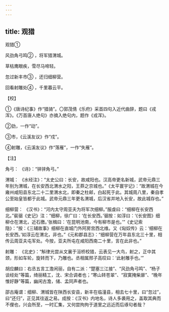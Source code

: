 ```yaml
---
---
---
```

title: 观猎
---



观猎①


风劲角弓鸣② ，将军猎渭城。

草枯鹰眼疾，雪尽马啼轻。

忽过新丰市③ ，还归细柳营。

回看射雕处④ ，千里暮云平。

【校】

①《唐诗纪事》作“猎骑”。〇郭茂倩《乐府》采首四句入近代曲辞，题曰《戎浑》。《万首唐人绝句》亦摘入绝句内，题作《戎浑》。

②劲，一作“动”。

③市，《云溪友议》作“戍”。

④射雕，《云溪友议》作“落雁”，一作“失雁”。

【注】

角弓： 《诗》：“骍骍角弓。”

渭城： 《水经注》：“太史公曰：长安，故咸阳也。汉高帝更名新城，武帝元鼎三年别为渭城，在长安西北渭水之阳，王莽之京城也。”《太平寰宇记》：“故渭城在今雍州咸阳县东北二十二里渭水北，即秦之杜邮，白起死于此。其城周八里，秦自孝公至始皇皆都于此城。武帝元鼎三年更名渭城，后汉省并地入长安，故此城存也。”

细柳营： 《汉书》：“河内太守周亚夫为将军次细柳。”服虔曰：“细柳在长安西北。”裴骃《史记》注：“细柳，徐广曰：‘在长安西。’骃按：如淳曰：‘《长安图》细柳仓在渭北，近石徼。’张楫曰：‘在昆明池南，今有柳市是也。’”《史记索隐》：“按：《三辅故事》细柳在直城门外阿房宫西北维。又《匈奴传》云：‘细柳在长安西。’如淳云在渭北，非也。”《元和郡县志》：“细柳营在万年县东北三十里，相传云周亚夫屯军处。今按，亚夫所屯在咸阳西南二十里，言在此非也。”

射雕： 《北史》：“斛律光尝从文襄于洹桥校猎，云表见一大鸟，射之，正中其颈，形如车轮，旋转而下，乃雕也。丞相属邢子高叹曰：‘此射雕手也。’”

胡应麟曰：右丞五言工澹闲丽，自有二派：“楚塞三江接”、“风劲角弓鸣”、“杨子谈经处”等篇，绮丽精工，沈、宋合调者也；“寒山转苍翠”、“寂寞掩柴扉”、“晚年惟好静”等篇，幽闲古澹，储、孟同声者也。

邵古庵谓：细柳、渭城皆在陕西长安县，新丰在临潼县，相去七十里，曰“忽过”，曰“还归”，正见其往返之易。成按：《汉书》内地名，诗人多袭用之，盖取其典而不俚也，兴会所至，一时汇集，又何尝拘拘于道里之远近而后琢句者哉？